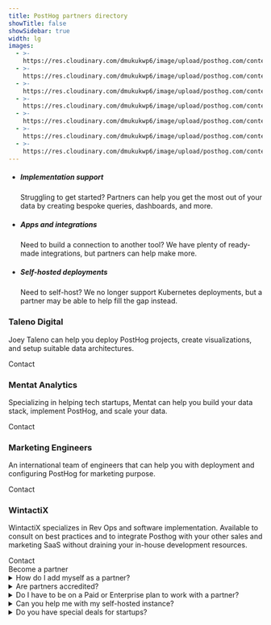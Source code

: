 ```yaml
---
title: PostHog partners directory
showTitle: false
showSidebar: true
width: lg
images:
  - >-
    https://res.cloudinary.com/dmukukwp6/image/upload/posthog.com/contents/images/builds_hog.png
  - >-
    https://res.cloudinary.com/dmukukwp6/image/upload/posthog.com/contents/images/smart_hog.png
  - >-
    https://res.cloudinary.com/dmukukwp6/image/upload/posthog.com/contents/images/partner2_hog.png
  - >-
    https://res.cloudinary.com/dmukukwp6/image/upload/posthog.com/contents/images/talenodigital_logo.jpg
  - >-
    https://res.cloudinary.com/dmukukwp6/image/upload/posthog.com/contents/images/mentat_analytics_logo.jpg
  - >-
    https://res.cloudinary.com/dmukukwp6/image/upload/posthog.com/contents/images/marketing_engineers_logo.jpg
  - >-
    https://res.cloudinary.com/dmukukwp6/image/upload/posthog.com/contents/images/wintactix_logo.png
---
```



<Hero
    title="Partners of PostHog"
    subtitle="We offer dedicated and community support, but you may want to team up with an external partner to get help on an on-going or project-basis. That's where our partners can help!"
/>

<section class="my-24 px-5">
  <div class="max-w-screen-2xl mx-auto">
    <div class="flex justify-center">
      <ul class="m-0 p-0 list-none inline-grid sm:grid-cols-3 lg:grid-cols-3 justify-evenly relative text-center sm:text-left">
        <li class="relative md:max-w-md py-4 md:py-8 pl-4 pr-2 md:px-12 lg:px-8">
          <GatsbyImage image={getImage(props?.images[1])} alt="Implementation support" objectFit="contain" style={{ maxHeight: 150 }} />
          <h5 class="text-xl font-extrabold m-0 pb-1 pr-4">Implementation support</h5>
          <p class="m-0 text-[15px]">Struggling to get started? Partners can help you get the most out of your data by creating bespoke queries, dashboards, and more.</p>
        </li>
        <li class="relative md:max-w-md py-4 md:py-8 pl-4 pr-2 md:px-12 lg:px-8">
          <GatsbyImage image={getImage(props?.images[2])} alt="App creation" objectFit="contain" style={{ maxHeight: 150 }} />
          <h5 class="text-xl font-extrabold m-0 pb-1 pr-4">Apps and integrations</h5>
          <p class="m-0 text-[15px]">Need to build a connection to another tool? We have plenty of ready-made integrations, but partners can help make more.</p>
        </li>
        <li class="relative md:max-w-md py-4 md:py-8 pl-4 pr-2 md:px-12 lg:px-8">
          <GatsbyImage image={getImage(props?.images[0])} alt="Self-hosted deployments" objectFit="contain" style={{ maxHeight: 150 }} />
          <h5 class="text-xl font-extrabold m-0 pb-1 pr-4">Self-hosted deployments</h5>
          <p class="m-0 text-[15px]">Need to self-host? We no longer support Kubernetes deployments, but a partner may be able to help fill the gap instead.</p>
        </li>
      </ul>
    </div>
  </div>
</section>

<Section title="Our partners" className="@container">
                    <div className="flex flex-col @3xl:grid md:grid-cols-4 gap-4 mb-8">
                        <div className="border border-light dark:border-dark bg-accent dark:bg-accent-dark p-6 xl:p-8 rounded">
                         <GatsbyImage image={getImage(props?.images[3])} alt="Taleno Digital" objectFit="contain" style={{ maxHeight: 100 }} />
                            <h3 className="text-xl mb-2">Taleno Digital</h3>
                            <p className="text-[15px]">
                                Joey Taleno can help you deploy PostHog projects, create visualizations, and setup suitable data architectures. 
                            </p>
                            <CallToAction to="https://taleno.digital/" type="outline" size="md" className="!w-full sm:!w-auto">
                                Contact
                            </CallToAction>
                        </div>
                        <div className="@container border border-light dark:border-dark bg-accent dark:bg-accent-dark p-6 xl:p-8 rounded">
                         <GatsbyImage image={getImage(props?.images[4])} alt="Mentat Analytics" objectFit="contain" style={{ maxHeight: 100 }} />
                            <h3 className="text-xl mb-2">Mentat Analytics</h3>
                            <p className="text-[15px]">
                                Specializing in helping tech startups, Mentat can help you build your data stack, implement PostHog, and scale your data.
                            </p>
                            <div className="flex flex-col @[14rem]:flex-row  items-start @[14rem]:items-center gap-4">
                                <CallToAction to="https://www.mentatanalytics.co/" type="outline" size="md" className="!w-full sm:!w-auto">
                                    Contact
                                </CallToAction>
                            </div>
                        </div>
                        <div className="border border-light dark:border-dark bg-accent dark:bg-accent-dark p-6 xl:p-8 rounded">
                         <GatsbyImage image={getImage(props?.images[5])} alt="Marketing Engineers" objectFit="contain" style={{ maxHeight: 100 }} />
                            <h3 className="text-xl mb-2">Marketing Engineers</h3>
                            <p className="text-[15px]">
                                An international team of engineers that can help you with deployment and configuring PostHog for marketing purpose. 
                            </p>
                            <CallToAction to="https://marketingengineers.nl/" type="outline" size="md" className="!w-full sm:!w-auto">
                                Contact
                            </CallToAction>
                        </div>
                        <div className="border border-light dark:border-dark bg-accent dark:bg-accent-dark p-6 xl:p-8 rounded">
                            <GatsbyImage image={getImage(props?.images[6])} alt="WintactiX" objectFit="contain" style={{ maxHeight: 100 }} />
                            <h3 className="text-xl mb-2">WintactiX</h3>
                            <p className="text-[15px]">
                                WintactiX specializes in Rev Ops and software implementation. Available to consult on best practices and to integrate Posthog with your other sales and marketing SaaS without draining your in-house development resources.
                            </p>
                            <CallToAction to="https://www.wintactix.com//" type="outline" size="md" className="!w-full sm:!w-auto">
                                Contact
                            </CallToAction>
                        </div>
                    </div>
  <div className="max-w-[849px] mx-auto text-center">
  <CallToAction href="/contact-sales">Become a partner</CallToAction>
  </div>
</Section>

<section class="my-24 px-5">
<div class="max-w-screen-md mx-auto space-y-1">
<details>
<summary>How do I add myself as a partner?</summary>
<p>If you'd like to become a partner, simply <a href="/contact-sales">get in touch</a> and let us know how you intend to work with us. We'll get back to you.</p>
</details>

<details> 
<summary>Are partners accredited?</summary>
<p>No. We don't currently offer any sort of certification or accreditation for partners. We've worked with all of the partners above and believe that they're capable to providing assistance, but we offer no guarantees. </p>
</details>

<details>
<summary>Do I have to be on a Paid or Enterprise plan to work with a partner?</summary>
<p>No, we enforce no such restrictions. You can work with partners using self-hosted, free, or hobby deployments. </p>
</details>

<details>
<summary>Can you help me with my self-hosted instance?</summary>
<p>Unfortunately not. We <a href="/blog/sunsetting-helm-support-posthog">sunset</a> and no longer provide any support for self-hosted deployments. </p>
</details>

<details>
<summary>Do you have special deals for startups?</summary>
<p>Yes! Apply to our <a href="/startups">PostHog for startups program</a> to unlock a wealth of benefits for eligible teams, including over $50,000 in PostHog credit! </p>
</details>
</div>
</section>

